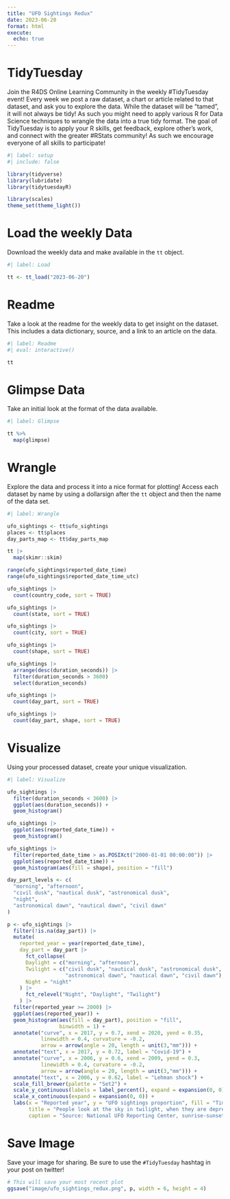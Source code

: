 ```yaml
---
title: "UFO Sightings Redux"
date: 2023-06-20
format: html
execute: 
  echo: true
---
```


# TidyTuesday

Join the R4DS Online Learning Community in the weekly #TidyTuesday event!
Every week we post a raw dataset, a chart or article related to that dataset, and ask you to explore the data.
While the dataset will be “tamed”, it will not always be tidy! As such you might need to apply various R for Data Science techniques to wrangle the data into a true tidy format.
The goal of TidyTuesday is to apply your R skills, get feedback, explore other’s work, and connect with the greater #RStats community!
As such we encourage everyone of all skills to participate!

```r
#| label: setup
#| include: false

library(tidyverse)
library(lubridate)
library(tidytuesdayR)

library(scales)
theme_set(theme_light())
```

# Load the weekly Data

Download the weekly data and make available in the `tt` object.

```r
#| label: Load

tt <- tt_load("2023-06-20")

```


# Readme

Take a look at the readme for the weekly data to get insight on the dataset.
This includes a data dictionary, source, and a link to an article on the data.

```r
#| label: Readme
#| eval: interactive()

tt

```


# Glimpse Data

Take an initial look at the format of the data available.

```r
#| label: Glimpse

tt %>% 
  map(glimpse)

```

# Wrangle

Explore the data and process it into a nice format for plotting! Access each dataset by name by using a dollarsign after the `tt` object and then the name of the data set.

```r
#| label: Wrangle

ufo_sightings <- tt$ufo_sightings
places <- tt$places
day_parts_map <- tt$day_parts_map

tt |> 
  map(skimr::skim)

```

```r
range(ufo_sightings$reported_date_time)
range(ufo_sightings$reported_date_time_utc)

ufo_sightings |> 
  count(country_code, sort = TRUE)

ufo_sightings |> 
  count(state, sort = TRUE)

ufo_sightings |> 
  count(city, sort = TRUE)

ufo_sightings |> 
  count(shape, sort = TRUE)

ufo_sightings |> 
  arrange(desc(duration_seconds)) |> 
  filter(duration_seconds > 3600)
  select(duration_seconds)

ufo_sightings |> 
  count(day_part, sort = TRUE)

ufo_sightings |> 
  count(day_part, shape, sort = TRUE)

```

# Visualize

Using your processed dataset, create your unique visualization.

```r
#| label: Visualize

ufo_sightings |> 
  filter(duration_seconds < 3600) |> 
  ggplot(aes(duration_seconds)) +
  geom_histogram()
```

```r

ufo_sightings |> 
  ggplot(aes(reported_date_time)) +
  geom_histogram()

ufo_sightings |> 
  filter(reported_date_time > as.POSIXct("2000-01-01 00:00:00")) |> 
  ggplot(aes(reported_date_time)) +
  geom_histogram(aes(fill = shape), position = "fill")

day_part_levels <- c(
  "morning", "afternoon",
  "civil dusk", "nautical dusk", "astronomical dusk",
  "night",
  "astronomical dawn", "nautical dawn", "civil dawn"
)

p <- ufo_sightings |> 
  filter(!is.na(day_part)) |> 
  mutate(
    reported_year = year(reported_date_time),
    day_part = day_part |> 
      fct_collapse( 
      Daylight = c("morning", "afternoon"),
      Twilight = c("civil dusk", "nautical dusk", "astronomical dusk",
                   "astronomical dawn", "nautical dawn", "civil dawn"),
      Night = "night"
    ) |> 
      fct_relevel("Night", "Daylight", "Twilight")
    ) |> 
  filter(reported_year >= 2000) |> 
  ggplot(aes(reported_year)) +
  geom_histogram(aes(fill = day_part), position = "fill",
                 binwidth = 1) +
  annotate("curve", x = 2017, y = 0.7, xend = 2020, yend = 0.35,
           linewidth = 0.4, curvature = -0.2,
           arrow = arrow(angle = 20, length = unit(3,"mm"))) +
  annotate("text", x = 2017, y = 0.72, label = "Covid-19") +
  annotate("curve", x = 2006, y = 0.6, xend = 2009, yend = 0.3,
           linewidth = 0.4, curvature = -0.2,
           arrow = arrow(angle = 20, length = unit(3,"mm"))) +
  annotate("text", x = 2006, y = 0.62, label = "Lehman shock") +
  scale_fill_brewer(palette = "Set2") +
  scale_y_continuous(labels = label_percent(), expand = expansion(0, 0)) +
  scale_x_continuous(expand = expansion(0, 0)) +
  labs(x = "Reported year", y = "UFO sightings proportion", fill = "Time",
       title = "People look at the sky in twilight, when they are depressed",
       caption = "Source: National UFO Reporting Center, sunrise-sunset.org")

```

# Save Image

Save your image for sharing. Be sure to use the `#TidyTuesday` hashtag in your post on twitter! 

```r

# This will save your most recent plot
ggsave("image/ufo_sightings_redux.png", p, width = 6, height = 4)

```
